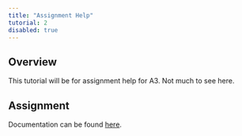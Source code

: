 ```yaml
---
title: "Assignment Help"
tutorial: 2
disabled: true
---
```


## Overview

This tutorial will be for assignment help for A3. Not much to see here.

## Assignment

Documentation can be found [here](https://cpsc-383.github.io/aegis/).
